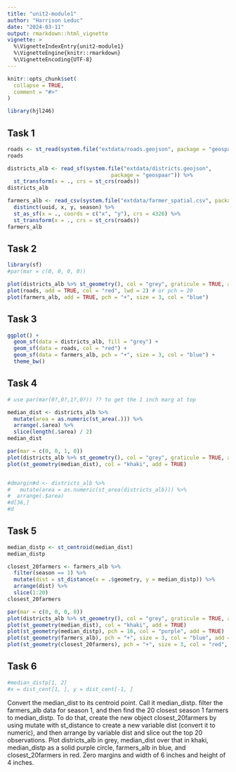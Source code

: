 ```yaml
---
title: "unit2-module1"
author: "Harrison Leduc"
date: "2024-03-11"
output: rmarkdown::html_vignette
vignette: >
  %\VignetteIndexEntry{unit2-module1}
  %\VignetteEngine{knitr::rmarkdown}
  %\VignetteEncoding{UTF-8}
---
```


```r
knitr::opts_chunk$set(
  collapse = TRUE,
  comment = "#>"
)
```

```r
library(hjl246)
```

## Task 1

```r
roads <- st_read(system.file("extdata/roads.geojson", package = "geospaar"))
roads

districts_alb <- read_sf(system.file("extdata/districts.geojson", 
                                 package = "geospaar")) %>% 
  st_transform(x = ., crs = st_crs(roads))
districts_alb

farmers_alb <- read_csv(system.file("extdata/farmer_spatial.csv", package = "geospaar")) %>% 
  distinct(uuid, x, y, season) %>% 
  st_as_sf(x = ., coords = c("x", "y"), crs = 4326) %>%
  st_transform(x = ., crs = st_crs(roads))
farmers_alb

```

## Task 2

```r
library(sf)
#par(mar = c(0, 0, 0, 0))

plot(districts_alb %>% st_geometry(), col = "grey", graticule = TRUE, axes = TRUE)
plot(roads, add = TRUE, col = "red", lwd = 2) # or pch = 20
plot(farmers_alb, add = TRUE, pch = "+", size = 3, col = "blue")

```

## Task 3

```r
ggplot() +
  geom_sf(data = districts_alb, fill = "grey") +
  geom_sf(data = roads, col = "red") +
  geom_sf(data = farmers_alb, pch = "+", size = 3, col = "blue") +
  theme_bw()

```


## Task 4

```r
# use par(mar(0?,0?,1?,0?)) ?? to get the 1 inch marg at top

median_dist <- districts_alb %>% 
  mutate(area = as.numeric(st_area(.))) %>% 
  arrange(.$area) %>% 
  slice(length(.$area) / 2)
median_dist

par(mar = c(0, 0, 1, 0))
plot(districts_alb %>% st_geometry(), col = "grey", graticule = TRUE, axes = TRUE, main = "The median area district")
plot(st_geometry(median_dist), col = "khaki", add = TRUE)


#dmargin#d <- districts_alb %>% 
#   mutate(area = as.numeric(st_area(districts_alb))) %>% 
#  arrange(.$area)
#d[36,] 
#d


```

## Task 5

```r
median_distp <- st_centroid(median_dist)
median_distp

closest_20farmers <- farmers_alb %>% 
  filter(season == 1) %>% 
  mutate(dist = st_distance(x = .$geometry, y = median_distp)) %>% 
  arrange(dist) %>% 
  slice(1:20)
closest_20farmers

par(mar = c(0, 0, 0, 0))
plot(districts_alb %>% st_geometry(), col = "grey", graticule = TRUE, axes = TRUE)
plot(st_geometry(median_dist), col = "khaki", add = TRUE)
plot(st_geometry(median_distp), pch = 16, col = "purple", add = TRUE)
plot(st_geometry(farmers_alb), pch = "+", size = 3, col = "blue", add = TRUE)
plot(st_geometry(closest_20farmers), pch = "+", size = 3, col = "red", add = TRUE)

```

## Task 6

```r


#median_distp[1, 2]
#x = dist_cent[1, ], y = dist_cent[-1, ]
```


Convert the median_dist to its centroid point. Call it median_distp. filter the farmers_alb data for season 1, and then find the 20 closest season 1 farmers to median_distp. To do that, create the new object closest_20farmers by using mutate with st_distance to create a new variable dist (convert it to numeric), and then arrange by variable dist and slice out the top 20 observations. Plot districts_alb in grey, median_dist over that in khaki, median_distp as a solid purple circle, farmers_alb in blue, and closest_20farmers in red. Zero margins and width of 6 inches and height of 4 inches.

